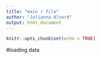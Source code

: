 ```yaml
---
title: "main r file"
author: "Julianna Alvord"
output: html_document
---
```


```r
knitr::opts_chunk$set(echo = TRUE)
```

#loading data
```r

```

